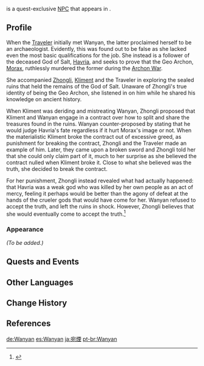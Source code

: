 {{Meta
<!-- REMOVE THIS TEMPLATE AFTER ADDING MISSING INFO -->
|missing_NPC_profile  = yes
}}
{{Character Infobox
|type             = Quest NPC
|image            = NPC Wanyan.png
|region           = Liyue
|location         = Liyue
|title            = God of Salt Devotee
|title2           = Archaeologist
|affiliation      = Yinyuan Hall
|voiceJP          = [http://amuleto.jp/talents/watanabechihiro.html Watanabe Chihiro ({{ja|渡辺 千絢}})]<ref name="Watanabe Chihiro Amuleto">Amuleto: [http://amuleto.jp/talents/watanabechihiro.html JP VA's Profile]</ref>
}}
{{Lang|'''Wanyan'''|zh=宛烟|zh_rm=Wǎnyān}} is a quest-exclusive [[NPC]] that appears in {{Quest|Sal Flore}}.
<!--
==Location==
<gallery>
NPC Location Wanyan.png|Wanyan's location
NPC Location Wanyan Context.png|Additional context
</gallery>
-->
==Profile==
When the [[Traveler]] initially met Wanyan, the latter proclaimed herself to be an archaeologist. Evidently, this was found out to be false as she lacked even the most basic qualifications for the job. She instead is a follower of the deceased God of Salt, [[Havria]], and seeks to prove that the Geo Archon, [[Morax]], ruthlessly murdered the former during the [[Archon War]].

She accompanied [[Zhongli]], [[Kliment]] and the Traveler in exploring the sealed ruins that held the remains of the God of Salt. Unaware of Zhongli's true identity of being the Geo Archon, she listened in on him while he shared his knowledge on ancient history.

When Kliment was deriding and mistreating Wanyan, Zhongli proposed that Kliment and Wanyan engage in a contract over how to split and share the treasures found in the ruins. Wanyan counter-proposed by stating that he would judge Havria's fate regardless if it hurt Morax's image or not. When the materialistic Kliment broke the contract out of excessive greed, as punishment for breaking the contract, Zhongli and the Traveler made an example of him. Later, they came upon a broken sword and Zhongli told her that she could only claim part of it, much to her surprise as she believed the contract nulled when Kliment broke it. Close to what she believed was the truth, she decided to break the contract.

For her punishment, Zhongli instead revealed what had actually happened: that Havria was a weak god who was killed by her own people as an act of mercy, feeling it perhaps would be better than the agony of defeat at the hands of the crueler gods that would have come for her. Wanyan refused to accept the truth, and left the ruins in shock. However, Zhongli believes that she would eventually come to accept the truth.<ref>{{Ref/Quest|Farewell, Sweet Salt}}</ref>

===Appearance===
''(To be added.)''

==Quests and Events==
{{Quests and Events}}

==Other Languages==
{{Other Languages
|default_hidden = 1
|en      = Wanyan
|zhs     = 宛烟
|zhs_rm  = Wǎnyān
|zht     = 宛煙
|zht_rm  = Wǎnyān
|ja      = 宛煙
|ja_rm   = En'en{{Assumed}}
|ko      = {{tt|완연|宛煙}}
|es      = Wanyan
|fr      = Wanyan
|ru      = Вань Янь
|th      = Wanyan
|vi      = Wanyan
|de      = Wanyan
|id      = Wanyan
|pt      = Wanyan
|tr      = Wanyan
|it      = Wanyan
}}

==Change History==
{{Change History|1.1}}

==References==
{{Reflist}}

[[de:Wanyan]]
[[es:Wanyan]]
[[ja:宛煙]]
[[pt-br:Wanyan]]